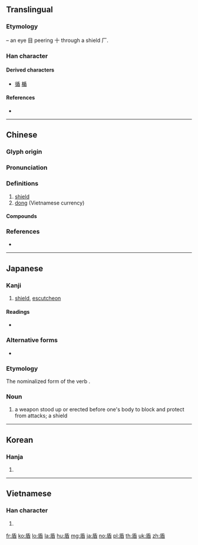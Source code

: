 {{character info/new}}
==Translingual==

===Etymology===
{{liushu|p}} – an eye 目 peering 十 through a shield 厂.

===Han character===
{{Han char|rn=109|rad=目|as=04|sn=9|four=72264|canj=HJBU|ids=⿸𠂆⿱十目}}

====Derived characters====
* [[循]] [[楯]]

====References====
* {{Han ref|kx=0801.190|dkj=23171|dj=1218.030|hdz=42475.050|uh=76FE|ud=30462|bh=ACDE|bd=44254}}

----

==Chinese==
{{zh-forms}}

===Glyph origin===
{{Han etym}}

===Pronunciation===
{{zh-pron
|m=dùn,shǔn
|c=teon5,seon5
|h=pfs=tún
|md=dōng
|mn=tún
|w=3den
|mc=y
|oc=y
|cat=n
}}

===Definitions===
{{zh-hanzi}}

# [[shield]]
# [[dong]] (Vietnamese currency)

====Compounds====
{{zh-der|大相矛盾|後盾|潛盾工法|盾牌|矛盾|矛盾律|矛盾相向|磨盾之暇|自相矛盾|銀盾|階級矛盾}}

===References===
* {{R:yue:Hanzi}}

----

==Japanese==

===Kanji===
{{ja-kanji|grade=c|rs=目04}}

# [[shield]], [[escutcheon]]

====Readings====
* {{ja-readings|goon=[[じゅん]] (jun), [[どん]] (don) {{non-joyo-reading}}|kanon=[[しゅん]] (shun) {{non-joyo-reading}}, [[とん]] (ton) {{non-joyo-reading}}|kun=[[たて]] (tate)|nanori=}}

===Alternative forms===
* {{l|ja|楯}}

===Etymology===
{{ja-kanjitab|たて|yomi=k}}
The nominalized form of the verb {{m|ja|立てる||stand|tr=tateru}}.

===Noun===
{{ja-noun|たて}}

# a weapon stood up or erected before one's body to block and protect from attacks; a shield

----

==Korean==

===Hanja===
{{ko-hanja|hangeul=[[순]], [[돈]]|eumhun=|mr=sun, ton|y=swun, ton}}

# {{defn|lang=ko|sort=目04}}

----

==Vietnamese==

===Han character===
{{vi-readings|rs=目04|hanviet=thuẫn}}

# {{defn|lang=vi|sort=目04}}

[[fr:盾]]
[[ko:盾]]
[[lo:盾]]
[[la:盾]]
[[hu:盾]]
[[mg:盾]]
[[ja:盾]]
[[no:盾]]
[[pl:盾]]
[[th:盾]]
[[uk:盾]]
[[zh:盾]]
